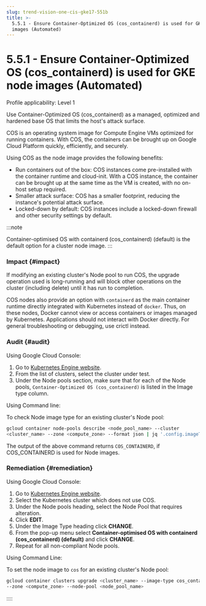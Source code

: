 ```yaml
---
slug: trend-vision-one-cis-gke17-551b
title: >-
  5.5.1 - Ensure Container-Optimized OS (cos_containerd) is used for GKE node
  images (Automated)
---
```

# 5.5.1 - Ensure Container-Optimized OS (cos_containerd) is used for GKE node images (Automated)

Profile applicability: Level 1

Use Container-Optimized OS (cos_containerd) as a managed, optimized and hardened base OS that limits the host's attack surface.

COS is an operating system image for Compute Engine VMs optimized for running containers. With COS, the containers can be brought up on Google Cloud Platform quickly, efficiently, and securely.

Using COS as the node image provides the following benefits:

- Run containers out of the box: COS instances come pre-installed with the container runtime and cloud-init. With a COS instance, the container can be brought up at the same time as the VM is created, with no on-host setup required.
- Smaller attack surface: COS has a smaller footprint, reducing the instance's potential attack surface.
- Locked-down by default: COS instances include a locked-down firewall and other security settings by default.

:::note

Container-optimised OS with containerd (cos_containerd) (default) is the default option for a cluster node image.
:::

### Impact {#impact}

If modifying an existing cluster's Node pool to run COS, the upgrade operation used is long-running and will block other operations on the cluster (including delete) until it has run to completion.

COS nodes also provide an option with `containerd` as the main container runtime directly integrated with Kubernetes instead of `docker`. Thus, on these nodes, Docker cannot view or access containers or images managed by Kubernetes. Applications should not interact with Docker directly. For general troubleshooting or debugging, use crictl instead.

### Audit {#audit}

Using Google Cloud Console:

1.  Go to [Kubernetes Engine website](https://console.cloud.google.com/kubernetes/list).
2.  From the list of clusters, select the cluster under test.
3.  Under the Node pools section, make sure that for each of the Node pools, `Container-Optimized OS (cos_containerd)` is listed in the Image type column.

Using Command line:

To check Node image type for an existing cluster's Node pool:

```bash
gcloud container node-pools describe <node_pool_name> --cluster
<cluster_name> --zone <compute_zone> --format json | jq '.config.imageType'
```

The output of the above command returns `COS_CONTAINERD`, if COS_CONTAINERD is used for Node images.

### Remediation {#remediation}

Using Google Cloud Console:

1.  Go to [Kubernetes Engine website](https://console.cloud.google.com/kubernetes/list).
2.  Select the Kubernetes cluster which does not use COS.
3.  Under the Node pools heading, select the Node Pool that requires alteration.
4.  Click **EDIT**.
5.  Under the Image Type heading click **CHANGE**.
6.  From the pop-up menu select **Container-optimised OS with containerd (cos_containerd) (default)** and click **CHANGE**.
7.  Repeat for all non-compliant Node pools.

Using Command Line:

To set the node image to `cos` for an existing cluster's Node pool:

```bash
gcloud container clusters upgrade <cluster_name> --image-type cos_containerd
--zone <compute_zone> --node-pool <node_pool_name>
```
::::
